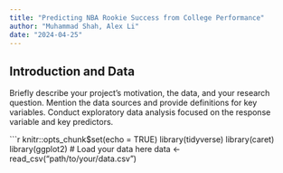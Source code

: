```yaml
---
title: "Predicting NBA Rookie Success from College Performance"
author: "Muhammad Shah, Alex Li"
date: "2024-04-25"
---
```


## Introduction and Data

Briefly describe your project's motivation, the data, and your research question. Mention the data sources and provide definitions for key variables. Conduct exploratory data analysis focused on the response variable and key predictors.

```r
knitr::opts_chunk$set(echo = TRUE)
library(tidyverse)
library(caret)
library(ggplot2)
# Load your data here
data <- read_csv("path/to/your/data.csv")